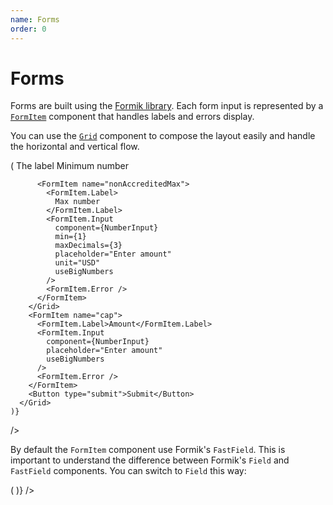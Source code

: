 ```yaml
---
name: Forms
order: 0
---
```



# Forms

Forms are built using the [Formik library](https://jaredpalmer.com/formik/). Each form input is represented by a [`FormItem`](/src-components-form-item-docs-form-item) component that handles labels and errors display.

You can use the [`Grid`](/src-components-grid-docs-grid) component to compose the layout easily and handle the horizontal and vertical flow.

<Playground>
  <Form
    validationSchema={Yup.object().shape({
      textInput: Yup.string().required(),
    })}
    render={() => (
      <Grid>
        <FormItem name="textInput">
          <FormItem.Label>The label</FormItem.Label>
          <FormItem.Input
            formikComponent={FastField}
            component={TextInput}
            placeholder="Placeholder"
          />
          <FormItem.Error />
        </FormItem>
        <Grid gridAutoFlow="column" gridAutoColumns="1fr">
          <FormItem name="minimumInvestment">
            <FormItem.Label>
              Minimum number
            </FormItem.Label>
            <FormItem.Input
              component={NumberInput}
              min={0}
              maxDecimals={3}
              placeholder="Enter amount"
              unit="USD"
              useBigNumbers
            />
            <FormItem.Error />
          </FormItem>

          <FormItem name="nonAccreditedMax">
            <FormItem.Label>
              Max number
            </FormItem.Label>
            <FormItem.Input
              component={NumberInput}
              min={1}
              maxDecimals={3}
              placeholder="Enter amount"
              unit="USD"
              useBigNumbers
            />
            <FormItem.Error />
          </FormItem>
        </Grid>
        <FormItem name="cap">
          <FormItem.Label>Amount</FormItem.Label>
          <FormItem.Input
            component={NumberInput}
            placeholder="Enter amount"
            useBigNumbers
          />
          <FormItem.Error />
        </FormItem>
        <Button type="submit">Submit</Button>
      </Grid>
    )}

/>

</Playground>

By default the `FormItem` component use Formik's `FastField`. This is important to understand the difference between Formik's `Field` and `FastField` components.
You can switch to `Field` this way:

<Playground>
  <Form
    render={() => (
      <FormItem name="cap">
        <FormItem.Input component={NumberInput} FormikComponent={Field} />
      </FormItem>
    )}
  />
</Playground>
